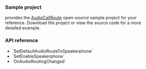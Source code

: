 
<PlatformWrapper platform="unity">

### Sample project

<Vg k="COMPANY" /> provides the [AudioCallRoute](https://github.com/AgoraIO-Extensions/Agora-Unity-Quickstart/blob/main/API-Example-Unity/Assets/API-Example/Examples/Advanced/AudioCallRoute/AudioCallRoute.cs) open-source sample project for your reference. Download the project or view the source code for a more detailed example.

### API reference

- <Link to="{{global.API_REF_UNITY_ROOT}}/class_irtcengine.html#api_irtcengine_setdefaultaudioroutetospeakerphone">`SetDefaultAudioRouteToSpeakerphone`</Link>

- <Link to="{{global.API_REF_UNITY_ROOT}}/class_irtcengine.html#api_irtcengine_setenablespeakerphone">`SetEnableSpeakerphone`</Link>

- <Link to="{{global.API_REF_UNITY_ROOT}}/class_irtcengineeventhandler.html#callback_irtcengineeventhandler_onaudioroutingchanged">`OnAudioRoutingChanged`</Link>

</PlatformWrapper>